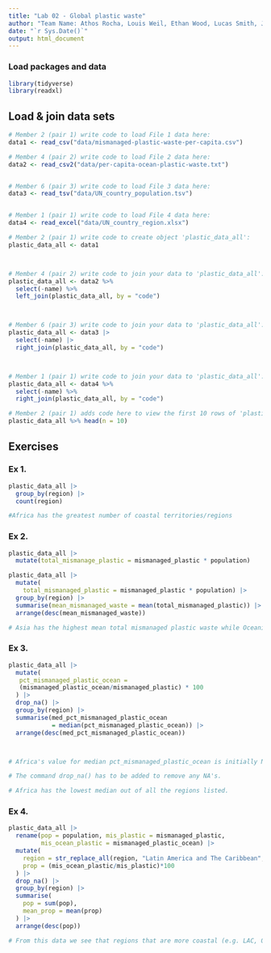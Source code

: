 ```yaml
---
title: "Lab 02 - Global plastic waste"
author: "Team Name: Athos Rocha, Louis Weil, Ethan Wood, Lucas Smith, Jake Cullen and Aniruddh Iyer"
date: "`r Sys.Date()`"
output: html_document
---
```


### Load packages and data

```r
library(tidyverse)
library(readxl)
```


## Load & join data sets

```r
# Member 2 (pair 1) write code to load File 1 data here:
data1 <- read_csv("data/mismanaged-plastic-waste-per-capita.csv")

# Member 4 (pair 2) write code to load File 2 data here:
data2 <- read_csv2("data/per-capita-ocean-plastic-waste.txt")


# Member 6 (pair 3) write code to load File 3 data here:
data3 <- read_tsv("data/UN_country_population.tsv")


# Member 1 (pair 1) write code to load File 4 data here:
data4 <- read_excel("data/UN_country_region.xlsx")


```



```r
# Member 2 (pair 1) write code to create object 'plastic_data_all':
plastic_data_all <- data1



# Member 4 (pair 2) write code to join your data to 'plastic_data_all':
plastic_data_all <- data2 %>%
  select(-name) %>%
  left_join(plastic_data_all, by = "code")



# Member 6 (pair 3) write code to join your data to 'plastic_data_all':
plastic_data_all <- data3 |> 
  select(-name) |> 
  right_join(plastic_data_all, by = "code")



# Member 1 (pair 1) write code to join your data to 'plastic_data_all':
plastic_data_all <- data4 %>%
  select(-name) %>%
  right_join(plastic_data_all, by = "code")


```


```r
# Member 2 (pair 1) adds code here to view the first 10 rows of 'plastic_data_all'
plastic_data_all %>% head(n = 10)


```



## Exercises

### Ex 1.

```r

plastic_data_all |> 
  group_by(region) |> 
  count(region)

#Africa has the greatest number of coastal territories/regions
```



### Ex 2.

```r

plastic_data_all |> 
  mutate(total_mismanage_plastic = mismanaged_plastic * population)

plastic_data_all |> 
  mutate(
    total_mismanaged_plastic = mismanaged_plastic * population) |> 
  group_by(region) |> 
  summarise(mean_mismanaged_waste = mean(total_mismanaged_plastic)) |> 
  arrange(desc(mean_mismanaged_waste))

# Asia has the highest mean total mismanaged plastic waste while Oceania has the least.

```


### Ex 3.

```r

plastic_data_all |> 
  mutate(
   pct_mismanaged_plastic_ocean = 
   (mismanaged_plastic_ocean/mismanaged_plastic) * 100
  ) |> 
  drop_na() |> 
  group_by(region) |> 
  summarise(med_pct_mismanaged_plastic_ocean 
            = median(pct_mismanaged_plastic_ocean)) |> 
  arrange(desc(med_pct_mismanaged_plastic_ocean))



# Africa's value for median pct_mismanaged_plastic_ocean is initially NA as it has no values for the ocean and plastic waste when the code is "SOM" which is in Somalia. Essentially the code is trying to find the median of a percentage that is undefined so it spits out NA.

# The command drop_na() has to be added to remove any NA's.

# Africa has the lowest median out of all the regions listed.

```


### Ex 4.

```r
plastic_data_all |> 
  rename(pop = population, mis_plastic = mismanaged_plastic,
         mis_ocean_plastic = mismanaged_plastic_ocean) |> 
  mutate(
    region = str_replace_all(region, "Latin America and The Caribbean", "LAC"),
    prop = (mis_ocean_plastic/mis_plastic)*100
  ) |> 
  drop_na() |> 
  group_by(region) |> 
  summarise(
    pop = sum(pop),
    mean_prop = mean(prop)
  ) |> 
  arrange(desc(pop))

# From this data we see that regions that are more coastal (e.g. LAC, Oceania) have a higher proportion of ocean waste which is what we would expect. Asia still has a high proportion which could just be due to the large population it has.


```
